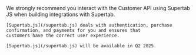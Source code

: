 <Note>
    We strongly recommend you interact with the Customer API using Supertab JS
    when building integrations with Supertab.

    [Supertab.js](/supertab.js) deals with authentication, purchase confirmation, and payments for you and ensures that
    customers have the correct user experience.

    [Supertab.js](/supertab.js) will be available in Q2 2025.
</Note>
